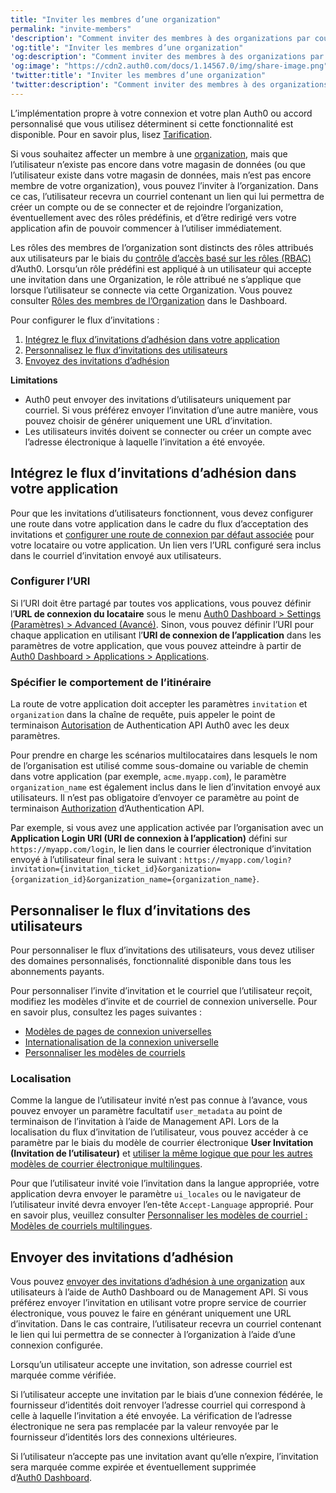 ```yaml
---
title: "Inviter les membres d’une organization"
permalink: "invite-members"
'description': "Comment inviter des membres à des organizations par courriel."
'og:title': "Inviter les membres d’une organization"
'og:description': "Comment inviter des membres à des organizations par courriel."
'og:image': "https://cdn2.auth0.com/docs/1.14567.0/img/share-image.png"
'twitter:title': "Inviter les membres d’une organization"
'twitter:description': "Comment inviter des membres à des organizations par courriel."
---
```


<Card title="La disponibilité varie selon le plan Auth0">

L’implémentation propre à votre connexion et votre plan Auth0 ou accord personnalisé que vous utilisez déterminent si cette fonctionnalité est disponible. Pour en savoir plus, lisez [Tarification](https://auth0.com/pricing).

</Card>

Si vous souhaitez affecter un membre à une [organization](/docs/fr-ca/manage-users/organizations/organizations-overview), mais que l’utilisateur n’existe pas encore dans votre magasin de données (ou que l’utilisateur existe dans votre magasin de données, mais n’est pas encore membre de votre organization), vous pouvez l’inviter à l’organization. Dans ce cas, l’utilisateur recevra un courriel contenant un lien qui lui permettra de créer un compte ou de se connecter et de rejoindre l’organization, éventuellement avec des rôles prédéfinis, et d’être redirigé vers votre application afin de pouvoir commencer à l’utiliser immédiatement.

<Warning>

Les rôles des membres de l’organization sont distincts des rôles attribués aux utilisateurs par le biais du [contrôle d’accès basé sur les rôles (RBAC)](/docs/fr-ca/manage-users/access-control/rbac) d’Auth0. Lorsqu’un rôle prédéfini est appliqué à un utilisateur qui accepte une invitation dans une Organization, le rôle attribué ne s’applique que lorsque l’utilisateur se connecte via cette Organization. Vous pouvez consulter [Rôles des membres de l’Organization](/docs/fr-ca/manage-users/organizations/configure-organizations/retrieve-member-roles) dans le Dashboard.

</Warning>

Pour configurer le flux d’invitations :

1. [Intégrez le flux d’invitations d’adhésion dans votre application](#integrate-the-membership-invitation-flow-into-your-application)
2. [Personnalisez le flux d’invitations des utilisateurs](#customize-the-user-invitation-flow)
3. [Envoyez des invitations d’adhésion](#send-membership-invitations)

<Callout icon="file-lines" color="#0EA5E9" iconType="regular">

**Limitations**

* Auth0 peut envoyer des invitations d’utilisateurs uniquement par courriel. Si vous préférez envoyer l’invitation d’une autre manière, vous pouvez choisir de générer uniquement une URL d’invitation.
* Les utilisateurs invités doivent se connecter ou créer un compte avec l’adresse électronique à laquelle l’invitation a été envoyée.

</Callout>

## Intégrez le flux d’invitations d’adhésion dans votre application

Pour que les invitations d’utilisateurs fonctionnent, vous devez configurer une route dans votre application dans le cadre du flux d’acceptation des invitations et [configurer une route de connexion par défaut associée](/docs/fr-ca/authenticate/login/auth0-universal-login/configure-default-login-routes) pour votre locataire ou votre application. Un lien vers l’URL configuré sera inclus dans le courriel d’invitation envoyé aux utilisateurs.

### Configurer l’URI

Si l’URI doit être partagé par toutes vos applications, vous pouvez définir l’**URL de connexion du locataire** sous le menu [Auth0 Dashboard > Settings (Paramètres) > Advanced (Avancé)](https://manage.auth0.com/#/tenant/advanced). Sinon, vous pouvez définir l’URI pour chaque application en utilisant l’**URI de connexion de l’application** dans les paramètres de votre application, que vous pouvez atteindre à partir de [Auth0 Dashboard > Applications > Applications](https://manage.auth0.com/#/applications).

### Spécifier le comportement de l’itinéraire

La route de votre application doit accepter les paramètres `invitation` et `organization` dans la chaîne de requête, puis appeler le point de terminaison [Autorisation](https://auth0.com/docs/api/authentication#authorize-application) de Authentication API Auth0 avec les deux paramètres.

<Callout icon="file-lines" color="#0EA5E9" iconType="regular">

Pour prendre en charge les scénarios multilocataires dans lesquels le nom de l’organisation est utilisé comme sous-domaine ou variable de chemin dans votre application (par exemple, `acme.myapp.com`), le paramètre `organization_name` est également inclus dans le lien d’invitation envoyé aux utilisateurs. Il n’est pas obligatoire d’envoyer ce paramètre au point de terminaison [Authorization](https://auth0.com/docs/api/authentication#authorize-application) d’Authentication API.

</Callout>

Par exemple, si vous avez une application activée par l’organisation avec un **Application Login URI (URI de connexion à l’application)** défini sur `https://myapp.com/login`, le lien dans le courrier électronique d’invitation envoyé à l’utilisateur final sera le suivant : `https://myapp.com/login?invitation={invitation_ticket_id}&organization={organization_id}&organization_name={organization_name}`.

## Personnaliser le flux d’invitations des utilisateurs

<Callout icon="file-lines" color="#0EA5E9" iconType="regular">

Pour personnaliser le flux d’invitations des utilisateurs, vous devez utiliser des domaines personnalisés, fonctionnalité disponible dans tous les abonnements payants.

</Callout>

Pour personnaliser l’invite d’invitation et le courriel que l’utilisateur reçoit, modifiez les modèles d’invite et de courriel de connexion universelle. Pour en savoir plus, consultez les pages suivantes :

* [Modèles de pages de connexion universelles](/docs/fr-ca/customize/login-pages/universal-login/customize-templates)
* [Internationalisation de la connexion universelle](/docs/fr-ca/customize/internationalization-and-localization/universal-login-internationalization)
* [Personnaliser les modèles de courriels](/docs/fr-ca/customize/email/email-templates)

### Localisation

Comme la langue de l’utilisateur invité n’est pas connue à l’avance, vous pouvez envoyer un paramètre facultatif `user_metadata` au point de terminaison de l’invitation à l’aide de <Tooltip href="/docs/docs/fr-ca/glossary?term=management-api" tip="Management API
Un produit permettant aux clients d’effectuer des tâches administratives." cta="Voir le glossaire">Management API</Tooltip>. Lors de la localisation du flux d’invitation de l’utilisateur, vous pouvez accéder à ce paramètre par le biais du modèle de courrier électronique **User Invitation (Invitation de l’utilisateur)** et [utiliser la même logique que pour les autres modèles de courrier électronique multilingues](/docs/fr-ca/customize/email/email-templates).

Pour que l’utilisateur invité voie l’invitation dans la langue appropriée, votre application devra envoyer le paramètre `ui_locales` ou le navigateur de l’utilisateur invité devra envoyer l’en-tête `Accept-Language` approprié. Pour en savoir plus, veuillez consulter [Personnaliser les modèles de courriel : Modèles de courriels multilingues](/docs/fr-ca/customize/email/email-templates).

## Envoyer des invitations d’adhésion

Vous pouvez [envoyer des invitations d’adhésion à une organization](/docs/fr-ca/manage-users/organizations/configure-organizations/send-membership-invitations) aux utilisateurs à l’aide de <Tooltip href="/docs/docs/fr-ca/glossary?term=auth0-dashboard" tip="Auth0 Dashboard
Principal produit d’Auth0 pour configurer vos services." cta="Voir le glossaire">Auth0 Dashboard</Tooltip> ou de Management API. Si vous préférez envoyer l’invitation en utilisant votre propre service de courrier électronique, vous pouvez le faire en générant uniquement une URL d’invitation. Dans le cas contraire, l’utilisateur recevra un courriel contenant le lien qui lui permettra de se connecter à l’organization à l’aide d’une connexion configurée.

<Callout icon="file-lines" color="#0EA5E9" iconType="regular">

Lorsqu’un utilisateur accepte une invitation, son adresse courriel est marquée comme vérifiée.

Si l’utilisateur accepte une invitation par le biais d’une connexion fédérée, le fournisseur d’identités doit renvoyer l’adresse courriel qui correspond à celle à laquelle l’invitation a été envoyée. La vérification de l’adresse électronique ne sera pas remplacée par la valeur renvoyée par le fournisseur d’identités lors des connexions ultérieures.

Si l’utilisateur n’accepte pas une invitation avant qu’elle n’expire, l’invitation sera marquée comme expirée et éventuellement supprimée d’[Auth0 Dashboard](/docs/fr-ca/get-started/auth0-overview/dashboard).

</Callout>

